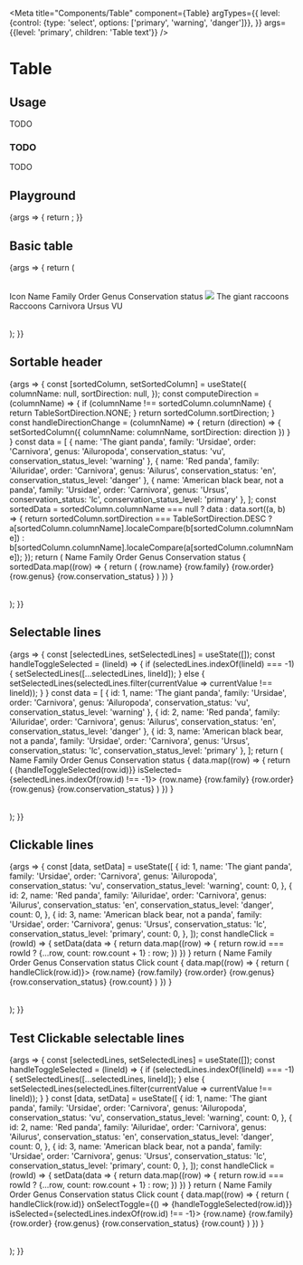 
<Meta
  title="Components/Table"
  component={Table}
  argTypes={{
    level: {control: {type: 'select', options: ['primary', 'warning', 'danger']}},
  }}
  args={{level: 'primary', children: 'Table text'}}
/>

# Table

## Usage

TODO

### TODO

TODO

## Playground

<Canvas>
  <Story name="Standard">
    {args => {
      return <Table {...args} />;
    }}
  </Story>
</Canvas>

<ArgsTable story="Standard" />

## Basic table
<Canvas>
    <Story name="Basic Table">
        {args => {
            return (
                <Table>
                    <Table.Header>
                        <Table.HeaderCell>Icon</Table.HeaderCell>
                        <Table.HeaderCell>Name</Table.HeaderCell>
                        <Table.HeaderCell>Family</Table.HeaderCell>
                        <Table.HeaderCell>Order</Table.HeaderCell>
                        <Table.HeaderCell>Genus</Table.HeaderCell>
                        <Table.HeaderCell>Conservation status</Table.HeaderCell>
                    </Table.Header>
                    <Table.Body>
                        <Table.Row>
                            <Table.Cell>
                                <img width={44} src='https://res.cloudinary.com/teepublic/image/private/s--_MbNlVzr--/t_Preview/b_rgb:ffffff,c_limit,f_auto,h_630,q_90,w_630/v1493316151/production/designs/1531821_1.jpg'/>
                            </Table.Cell>
                            <Table.Cell>The giant raccoons</Table.Cell>
                            <Table.Cell>Raccoons</Table.Cell>
                            <Table.Cell>Carnivora</Table.Cell>
                            <Table.Cell>Ursus</Table.Cell>
                            <Table.Cell><Badge>VU</Badge></Table.Cell>
                        </Table.Row>
                    </Table.Body>
                </Table>
            );
        }}
    </Story>
</Canvas>

## Sortable header
<Canvas>
    <Story name="Sortable header">
        {args => {
            const [sortedColumn, setSortedColumn] = useState({
                columnName: null,
                sortDirection: null,
            });
            const computeDirection = (columnName) => {
                if (columnName !== sortedColumn.columnName) {
                    return TableSortDirection.NONE;
                }
                return sortedColumn.sortDirection;
            }
            const handleDirectionChange = (columnName) => {
                return (direction) => {
                    setSortedColumn({
                        columnName: columnName,
                        sortDirection: direction
                    })
                }
            }
            const data = [
                {
                    name: 'The giant panda',
                    family: 'Ursidae',
                    order: 'Carnivora',
                    genus: 'Ailuropoda',
                    conservation_status: 'vu',
                    conservation_status_level: 'warning'
                },
                {
                    name: 'Red panda',
                    family: 'Ailuridae',
                    order: 'Carnivora',
                    genus: 'Ailurus',
                    conservation_status: 'en',
                    conservation_status_level: 'danger'
                },
                {
                    name: 'American black bear, not a panda',
                    family: 'Ursidae',
                    order: 'Carnivora',
                    genus: 'Ursus',
                    conservation_status: 'lc',
                    conservation_status_level: 'primary'
                },
            ];
            const sortedData = sortedColumn.columnName === null ? data : data.sort((a, b) => {
                return sortedColumn.sortDirection === TableSortDirection.DESC ?
                    a[sortedColumn.columnName].localeCompare(b[sortedColumn.columnName]) :
                    b[sortedColumn.columnName].localeCompare(a[sortedColumn.columnName]);
            });
            return (
                <Table>
                    <Table.Header>
                        <Table.HeaderCell sortable={true} onDirectionChange={handleDirectionChange('name')} direction={computeDirection('name')}>Name</Table.HeaderCell>
                        <Table.HeaderCell sortable={true} onDirectionChange={handleDirectionChange('family')} direction={computeDirection('family')}>Family</Table.HeaderCell>
                        <Table.HeaderCell>Order</Table.HeaderCell>
                        <Table.HeaderCell>Genus</Table.HeaderCell>
                        <Table.HeaderCell>Conservation status</Table.HeaderCell>
                    </Table.Header>
                    <Table.Body>
                        {
                            sortedData.map((row) => {
                                return (
                                    <Table.Row key={row.name}>
                                        <Table.Cell primary={true}>{row.name}</Table.Cell>
                                        <Table.Cell>{row.family}</Table.Cell>
                                        <Table.Cell>{row.order}</Table.Cell>
                                        <Table.Cell>{row.genus}</Table.Cell>
                                        <Table.Cell>
                                            <Badge level={row.conservation_status_level}>{row.conservation_status}</Badge>
                                        </Table.Cell>
                                    </Table.Row>
                                )
                            })
                        }
                    </Table.Body>
                </Table>
            );
        }}
    </Story>
</Canvas>

## Selectable lines
<Canvas>
    <Story name="Selectable lines">
        {args => {
            const [selectedLines, setSelectedLines] = useState([]);
            const handleToggleSelected = (lineId) => {
                if (selectedLines.indexOf(lineId) === -1) {
                    setSelectedLines([...selectedLines, lineId]);
                } else {
                    setSelectedLines(selectedLines.filter(currentValue => currentValue !== lineId));
                }
            }
            const data = [
                {
                    id: 1,
                    name: 'The giant panda',
                    family: 'Ursidae',
                    order: 'Carnivora',
                    genus: 'Ailuropoda',
                    conservation_status: 'vu',
                    conservation_status_level: 'warning'
                },
                {
                    id: 2,
                    name: 'Red panda',
                    family: 'Ailuridae',
                    order: 'Carnivora',
                    genus: 'Ailurus',
                    conservation_status: 'en',
                    conservation_status_level: 'danger'
                },
                {
                    id: 3,
                    name: 'American black bear, not a panda',
                    family: 'Ursidae',
                    order: 'Carnivora',
                    genus: 'Ursus',
                    conservation_status: 'lc',
                    conservation_status_level: 'primary'
                },
            ];
            return (
                <Table isSelectable={true} amountSelectedRows={selectedLines.length}>
                    <Table.Header>
                        <Table.HeaderCell>Name</Table.HeaderCell>
                        <Table.HeaderCell>Family</Table.HeaderCell>
                        <Table.HeaderCell>Order</Table.HeaderCell>
                        <Table.HeaderCell>Genus</Table.HeaderCell>
                        <Table.HeaderCell>Conservation status</Table.HeaderCell>
                    </Table.Header>
                    <Table.Body>
                        {
                            data.map((row) => {
                                return (
                                    <Table.Row key={row.id} onSelectToggle={() => {handleToggleSelected(row.id)}} isSelected={selectedLines.indexOf(row.id) !== -1}>
                                        <Table.Cell primary={true}>{row.name}</Table.Cell>
                                        <Table.Cell>{row.family}</Table.Cell>
                                        <Table.Cell>{row.order}</Table.Cell>
                                        <Table.Cell>{row.genus}</Table.Cell>
                                        <Table.Cell>
                                            <Badge level={row.conservation_status_level}>{row.conservation_status}</Badge>
                                        </Table.Cell>
                                    </Table.Row>
                                )
                            })
                        }
                    </Table.Body>
                </Table>
            );
        }}
    </Story>
</Canvas>


## Clickable lines
<Canvas>
    <Story name="Clickable lines">
        {args => {
            const [data, setData] = useState([
                {
                    id: 1,
                    name: 'The giant panda',
                    family: 'Ursidae',
                    order: 'Carnivora',
                    genus: 'Ailuropoda',
                    conservation_status: 'vu',
                    conservation_status_level: 'warning',
                    count: 0,
                },
                {
                    id: 2,
                    name: 'Red panda',
                    family: 'Ailuridae',
                    order: 'Carnivora',
                    genus: 'Ailurus',
                    conservation_status: 'en',
                    conservation_status_level: 'danger',
                    count: 0,
                },
                {
                    id: 3,
                    name: 'American black bear, not a panda',
                    family: 'Ursidae',
                    order: 'Carnivora',
                    genus: 'Ursus',
                    conservation_status: 'lc',
                    conservation_status_level: 'primary',
                    count: 0,
                },
            ]);
            const handleClick = (rowId) => {
                setData(data => {
                    return data.map((row) => {
                        return row.id === rowId ? {...row, count: row.count + 1} : row;
                    })
                })
            }
            return (
                <Table>
                    <Table.Header>
                        <Table.HeaderCell>Name</Table.HeaderCell>
                        <Table.HeaderCell>Family</Table.HeaderCell>
                        <Table.HeaderCell>Order</Table.HeaderCell>
                        <Table.HeaderCell>Genus</Table.HeaderCell>
                        <Table.HeaderCell>Conservation status</Table.HeaderCell>
                        <Table.HeaderCell>Click count</Table.HeaderCell>
                    </Table.Header>
                    <Table.Body>
                        {
                            data.map((row) => {
                                return (
                                    <Table.Row key={row.id} onClick={() => handleClick(row.id)}>
                                        <Table.Cell primary={true}>{row.name}</Table.Cell>
                                        <Table.Cell>{row.family}</Table.Cell>
                                        <Table.Cell>{row.order}</Table.Cell>
                                        <Table.Cell>{row.genus}</Table.Cell>
                                        <Table.Cell>
                                            <Badge level={row.conservation_status_level}>{row.conservation_status}</Badge>
                                        </Table.Cell>
                                        <Table.Cell>{row.count}</Table.Cell>
                                    </Table.Row>
                                )
                            })
                        }
                    </Table.Body>
                </Table>
            );
        }}
    </Story>
</Canvas>

## Test Clickable selectable lines
<Canvas>
    <Story name="Selectable Clickable lines">
        {args => {
            const [selectedLines, setSelectedLines] = useState([]);
            const handleToggleSelected = (lineId) => {
                if (selectedLines.indexOf(lineId) === -1) {
                    setSelectedLines([...selectedLines, lineId]);
                } else {
                    setSelectedLines(selectedLines.filter(currentValue => currentValue !== lineId));
                }
            }
            const [data, setData] = useState([
                {
                    id: 1,
                    name: 'The giant panda',
                    family: 'Ursidae',
                    order: 'Carnivora',
                    genus: 'Ailuropoda',
                    conservation_status: 'vu',
                    conservation_status_level: 'warning',
                    count: 0,
                },
                {
                    id: 2,
                    name: 'Red panda',
                    family: 'Ailuridae',
                    order: 'Carnivora',
                    genus: 'Ailurus',
                    conservation_status: 'en',
                    conservation_status_level: 'danger',
                    count: 0,
                },
                {
                    id: 3,
                    name: 'American black bear, not a panda',
                    family: 'Ursidae',
                    order: 'Carnivora',
                    genus: 'Ursus',
                    conservation_status: 'lc',
                    conservation_status_level: 'primary',
                    count: 0,
                },
            ]);
            const handleClick = (rowId) => {
                setData(data => {
                    return data.map((row) => {
                        return row.id === rowId ? {...row, count: row.count + 1} : row;
                    })
                })
            }
            return (
                <Table isSelectable={true} amountSelectedRows={selectedLines.length}>
                    <Table.Header>
                        <Table.HeaderCell>Name</Table.HeaderCell>
                        <Table.HeaderCell>Family</Table.HeaderCell>
                        <Table.HeaderCell>Order</Table.HeaderCell>
                        <Table.HeaderCell>Genus</Table.HeaderCell>
                        <Table.HeaderCell>Conservation status</Table.HeaderCell>
                        <Table.HeaderCell>Click count</Table.HeaderCell>
                    </Table.Header>
                    <Table.Body>
                        {
                            data.map((row) => {
                                return (
                                    <Table.Row key={row.id} onClick={() => handleClick(row.id)} onSelectToggle={() => {handleToggleSelected(row.id)}} isSelected={selectedLines.indexOf(row.id) !== -1}>
                                        <Table.Cell primary={true}>{row.name}</Table.Cell>
                                        <Table.Cell>{row.family}</Table.Cell>
                                        <Table.Cell>{row.order}</Table.Cell>
                                        <Table.Cell>{row.genus}</Table.Cell>
                                        <Table.Cell>
                                            <Badge level={row.conservation_status_level}>{row.conservation_status}</Badge>
                                        </Table.Cell>
                                        <Table.Cell>{row.count}</Table.Cell>
                                    </Table.Row>
                                )
                            })
                        }
                    </Table.Body>
                </Table>
            );
        }}
    </Story>
</Canvas>
